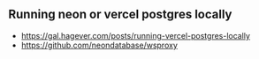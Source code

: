 

## Running neon or vercel postgres locally


* https://gal.hagever.com/posts/running-vercel-postgres-locally
* https://github.com/neondatabase/wsproxy